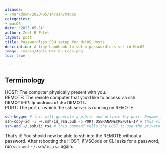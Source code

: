 ```yaml
---
aliases:
- /markdown/2023/05/14/ssh/macos
categories:
- macOS
date: '2023-05-14'
author: Zeel B Patel
layout: post
title: Passwordless SSH setup for MacOS Hosts
description: A tiny handbook to setup passwordless ssh in MacOS
image: images/Apple_Mac_OS_Logo.png
toc: true

---
```


## Terminology
HOST: The computer physically present with you.    
REMOTE: The remote computer that you'd like to access via ssh.     
REMOTE-IP: Ip address of the REMOTE.    
PORT: The port on which the ssh server is running on REMOTE.

```bash
ssh-keygen # this will generate a public and private key pair. Rename it if you want.
ssh-copy-id -i ~/.ssh/id_rsa.pub -p PORT USERANAME@REMOTE-IP # this will copy the public key to REMOTE
ssh-add ~/.ssh/id_rsa # this command tells the HOST to use the private key for ssh connections
```

That's it! You should now be able to ssh into the REMOTE without a password. After rebooting the HOST, if VSCode or CLI asks for a password, run `ssh-add ~/.ssh/id_rsa` again.